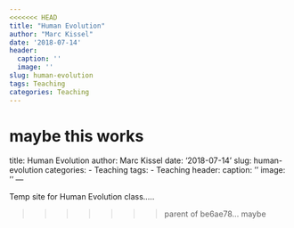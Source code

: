 ```yaml
---
<<<<<<< HEAD
title: "Human Evolution"
author: "Marc Kissel"
date: '2018-07-14'
header:
  caption: ''
  image: ''
slug: human-evolution
tags: Teaching
categories: Teaching
---
```


maybe this works
=======
title: Human Evolution
author: Marc Kissel
date: '2018-07-14'
slug: human-evolution
categories:
  - Teaching
tags:
  - Teaching
header:
  caption: ''
  image: ''
---

Temp site for Human Evolution class.....



>>>>>>> parent of be6ae78... maybe
